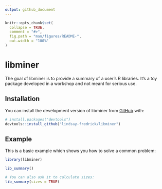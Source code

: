 ```yaml
---
output: github_document
---
```


<!-- README.md is generated from README.Rmd. Please edit that file -->

```r
knitr::opts_chunk$set(
  collapse = TRUE,
  comment = "#>",
  fig.path = "man/figures/README-",
  out.width = "100%"
)
```

# libminer

<!-- badges: start -->
<!-- badges: end -->

The goal of libminer is to provide a summary of a user's R libraries. 
It's a toy package developed in a workshop and not meant for serious use. 

## Installation

You can install the development version of libminer from [GitHub](https://github.com/) with:

``` r
# install.packages("devtools")
devtools::install_github("lindsay-fredrick/libminer")
```

## Example

This is a basic example which shows you how to solve a common problem:

```r
library(libminer)

lib_summary()

# You can also ask it to calculate sizes:
lib_summary(sizes = TRUE)
```

